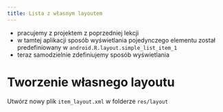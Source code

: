 ```yaml
---
title: Lista z własnym layoutem
---
```

- pracujemy z projektem z poprzedniej lekcji
- w tamtej aplikacji sposób wyświetlania pojedynczego elementu został predefiniowany w `android.R.layout.simple_list_item_1`
- teraz samodzielnie zdefiniujemy sposób wyświetlania


# Tworzenie własnego layoutu
Utwórz nowy plik `item_layout.xml` w folderze `res/layout`









